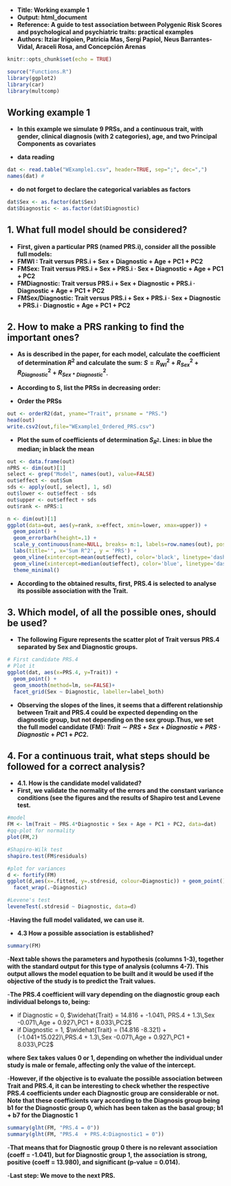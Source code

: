
- **Title: Working example 1**
- **Output: html_document**
- **Reference: A guide to test association between Polygenic Risk Scores and psychological and psychiatric traits: practical examples**
- **Authors: Itziar Irigoien, Patricia Mas, Sergi Papiol, Neus Barrantes-Vidal, Araceli Rosa, and Concepción Arenas**


```r
knitr::opts_chunk$set(echo = TRUE)
```

```r
source("Functions.R")
library(ggplot2)
library(car)
library(multcomp)
```


## Working example 1

- **In this example we simulate 9 PRSs, and a continuous trait, with gender, clinical diagnosis (with 2 categories), age, and two Principal Components as covariates**

- **data reading**
```r
dat <- read.table("WExample1.csv", header=TRUE, sep=";", dec=",")
names(dat) #
```

- **do not forget to declare the categorical variables as factors**
```r
dat$Sex <- as.factor(dat$Sex)
dat$Diagnostic <- as.factor(dat$Diagnostic)
```

## 1.	What full model should be considered?

- **First, given a particular PRS (named PRS.i), consider all the possible full models:**
- **FMWI : Trait versus PRS.i + Sex + Diagnostic + Age + PC1 + PC2**
- **FMSex: Trait versus PRS.i + Sex + PRS.i · Sex + Diagnostic + Age + PC1 + PC2**
- **FMDiagnostic: Trait versus PRS.i + Sex + Diagnostic +    PRS.i  · Diagnostic + Age + PC1 + PC2**
- **FMSex/Diagnostic: Trait versus PRS.i + Sex + PRS.i · Sex + Diagnostic + PRS.i · Diagnostic + Age + PC1 + PC2**

## 2. How to make a PRS ranking to find the important ones?

- **As is described in the paper, for each model, calculate the coefficient of determination $R^2$ and calculate the sum: $S =  R^2_{WI} +  R^2_{Sex} +  R^2_{Diagnostic} +  R^2_{Sex*Diagnostic}$.** 

- **According to S, list the PRSs in decreasing order:**

- **Order  the PRSs**
```r
out <- orderR2(dat, yname="Trait", prsname = "PRS.")
head(out)
write.csv2(out,file="WExample1_Ordered_PRS.csv")
```

- **Plot the sum of coefficients of determination $S_{R^2}$. Lines: in blue the median; in black the mean**
```r
out <- data.frame(out) 
nPRS <- dim(out)[1]
select <- grep("Model", names(out), value=FALSE)
out$effect <- out$Sum
sds <- apply(out[, select], 1, sd)
out$lower <- out$effect - sds
out$upper <- out$effect + sds
out$rank <- nPRS:1

n <- dim(out)[1]
ggplot(data=out, aes(y=rank, x=effect, xmin=lower, xmax=upper)) +
  geom_point() +
  geom_errorbarh(height=.1) +
  scale_y_continuous(name=NULL, breaks= n:1, labels=row.names(out), position="right") +
  labs(title='', x='Sum R^2', y = 'PRS') +
  geom_vline(xintercept=mean(out$effect), color='black', linetype='dashed') +
  geom_vline(xintercept=median(out$effect), color='blue', linetype='dashed') +
  theme_minimal()

```


- **According to the obtained results, first, PRS.4 is selected to analyse its possible association with the Trait.**

## 3. Which model, of all the possible ones, should be used?

- **The following Figure represents the scatter plot of Trait versus PRS.4 separated by Sex and Diagnostic groups.**
```r
# First candidate PRS.4
# Plot it
ggplot(dat, aes(x=PRS.4, y=Trait)) +
  geom_point() +
  geom_smooth(method=lm, se=FALSE)+
  facet_grid(Sex ~ Diagnostic, labeller=label_both)
```

- **Observing the slopes of the lines, it seems that a different relationship between Trait and PRS.4 could be expected depending on the diagnostic group, but not depending on the sex group.Thus, we set the full model candidate (FM): $Trait \sim PRS + Sex + Diagnostic + PRS\cdot Diagnostic + PC1 +PC2$.**

## 4.	For a continuous trait, what steps should be followed for a correct analysis?

- **4.1.  How is the candidate model validated?**
- **First, we validate the normality of the errors and the constant variance conditions (see the figures and the results of Shapiro test and Levene test.**
```r
#model
FM <- lm(Trait ~ PRS.4*Diagnostic + Sex + Age + PC1 + PC2, data=dat)
#qq-plot for normality 
plot(FM,2)   
```

```r
#Shapiro-Wilk test
shapiro.test(FM$residuals)
```

```r
#plot for variances
d <- fortify(FM)
ggplot(d,aes(x=.fitted, y=.stdresid, colour=Diagnostic)) + geom_point() + geom_hline(yintercept=0, col="red")+
  facet_wrap(.~Diagnostic)
```

```r
#Levene's test
leveneTest(.stdresid ~ Diagnostic, data=d)
```

-**Having the full model validated, we can use it.**

- **4.3	 How a possible association is established?**
```r
summary(FM)
```

-**Next table shows the parameters and hypothesis (columns 1-3), together with the standard output for this type of analysis (columns 4-7). This output allows the model equation to be built and it would be used if the objective of the study is to predict the Trait values.**
```{=latex}
\begin{table}[h!]
\centering
\begin{tabular}{l|ccrrrr}
\hline
              &  Parameter & Null Hypothesis & Estimate & Std. Error & t value & $p$-value\\
\hline
Intercept & $b_0$ &  $b_0=0$ & 14.816 & 2.806 &  5.280 & 1.28e-06\\
PRS.4 & $b_1$ &  $b_1=0$ & -1.041 & 3.710 & -0.280 &  0.780\\
Diagnostic1 & $b_2$ &  $b_2=0$ & -8.321 & 3.622 & -2.298 &  0.025\\
Sex1 & $b_3$ &  $b_3=0$ & 1.300 & 0.839 &  1.548 &  0.126\\
Age & $b_4$ &  $b_4=0$ & -0.071 & 0.086 & -0.819 &  0.416\\
PC1 & $b_5$ &  $b_5=0$ & 0.927 & 6.455 &  0.144 &  0.886\\ 
PC2 & $b_6$ &  $b_6=0$ & 8.033 & 6.230 &  1.289 &  0.201\\
PRS.4:Diagnostic1 & $b_7$ &  $b_7=0$ & 15.026 & 6.690 &  2.246 &  0.028\\
 \hline
\end{tabular}
\caption{\label{tab:Table2}: Working example 1. Parameters, null hypothesis, estimates, standard errors, $t$ statistics, and $p$-values for the regression coefficients in the FM$_{Diagnostic}$.}
\end{table}
```

-**The PRS.4 coefficient will vary depending on the diagnostic group each individual belongs to, being:**

  + if Diagnostic = 0, $\widehat{Trait} = 14.816 + -1.041\, PRS.4 + 1.3\,Sex -0.071\,Age + 0.927\,PC1 + 8.033\,PC2$ 
  + if Diagnostic = 1, $\widehat{Trait} = (14.816 -8.321) + (-1.041+15.022)\,PRS.4 + 1.3\,Sex -0.071\,Age + 0.927\,PC1 + 8.033\,PC2$ 

**where Sex takes values 0 or 1, depending on whether the individual under study is male or female, affecting only the value of the intercept.**

-**However, if the objective is to evaluate the possible association between Trait and PRS.4, it can be interesting to check whether the respective PRS.4 coefficients under each Diagnostic group are considerable or not. Note that these coefficients vary according to the Diagnosis group being b1 for the Diagnostic group 0, which has been taken as the basal group; b1 + b7 for the Diagnostic 1**
```r
summary(glht(FM, "PRS.4 = 0"))
summary(glht(FM, "PRS.4  + PRS.4:Diagnostic1 = 0"))
```

-**That means that for Diagnostic group 0 there is no relevant association (coeff = -1.041), but for Diagnostic group 1, the association is strong, positive (coeff = 13.980), and significant (p-value = 0.014).**


-**Last step: We move to the next PRS.**

